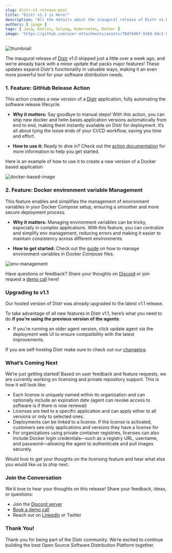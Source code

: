 ```yaml
---
slug: distr-v1-release-post
title: "Distr v1.1 is Here!"
description: "All the details about the inaugural release of Distr v1.0"
authors: [ jpage ]
tags: [ Java, Kotlin, Golang, Kubernetes, Docker ]
image: 'https://github.com/user-attachments/assets/78d7446f-9284-4dc1-80f1-4b2648fee5c5'
---
```


![thumbnail](https://github.com/user-attachments/assets/78d7446f-9284-4dc1-80f1-4b2648fee5c5)

The inaugural release of [Distr](https://github.com/glasskube/distr) v1.0 shipped just a little over a week ago, and we’re already back with a minor update that packs major features! These updates expand Distr’s functionality in valuable ways, making it an even more powerful tool for your software distribution needs.

### 1\. Feature: GitHub Release Action

This action creates a new version of a [Distr](https://github.com/glasskube/distr) application, fully automating the software release lifecycle.

-   **Why it matters:** Say goodbye to manual steps! With this action, you can ship new docker and helm bases application versions automatically from end to end, making them instantly available on Distr for deployment. It’s all about tying the loose ends of your CI/CD workflow, saving you time and effort.
    
-   **How to use it:** Ready to dive in? Check out the [action documentation](https://github.com/marketplace/actions/distr-create-version#usage) for more information to help you get started.
    

Here is an example of how to use it to create a new version of a Docker based application

![docker-based-image](https://github.com/user-attachments/assets/df1d10f8-35c9-4d88-822f-e3fd2cb40d54)


### 2\. Feature: Docker environment variable Management

This feature enables and simplifies the management of environment variables in your Docker Compose setup, ensuring a smoother and more secure deployment process.

-   **Why it matters:** Managing environment variables can be tricky, especially in complex applications. With this feature, you can centralize and simplify env management, reducing errors and making it easier to maintain consistency across different environments.
    
-   **How to get started:** Check out the [guide](https://distr.sh/docs//docs/guides/docker-env-var-template/) on how to manage environment variables in Docker Compose files.
    
![env-management](https://github.com/user-attachments/assets/411d8d1f-d17a-4c95-b57e-2d8e79e09ab7)

Have questions or feedback? Share your thoughts on [Discord](https://discord.gg/STk5Z3nFmT) or join request a [demo call](https://cal.glasskube.com/team/gk/demo?duration=30) here!

### Upgrading to v1.1

Our hosted version of Distr was already upgraded to the latest v1.1 release.

To take advantage of all new features in Distr v1.1, here’s what you need to do **if you’re using the previous version of the agents**:
- If you're running an older agent version, click update agent via the deployment web UI to ensure compatibility with the latest improvements.

If you are self-hosting Distr make sure to check out our [changelog](https://github.com/glasskube/distr/blob/main/CHANGELOG.md).

### What’s Coming Next

We’re just getting started! Based on user feedback and feature requests, we are currently working on licensing and private repository support. This is how it will look like:

-   Each license is uniquely named within its organization and can optionally include an expiration date (agent can revoke access to software is if there is now renewal)
-   Licenses are tied to a specific application and can apply either to all versions or only to selected ones.
-   Deployments can be linked to a license. If the license is activated, customers see only applications and versions they have a license for   
-   For organizations using private container registries, licenses can also include Docker login credentials—such as a registry URL, username, and password—allowing the agent to authenticate and pull images securely.
    
Would love to get your thoughts on the licensing feature and hear what else you would like us to ship next.

### Join the Conversation

We’d love to hear your thoughts on this release! Share your feedback, ideas, or questions:

-   Join the [Discord server](https://discord.gg/STk5Z3nFmT)
-   [Book a demo call](https://cal.glasskube.com/team/gk/demo?duration=30)
-   Reach out on [LinkedIn](https://www.linkedin.com/company/glasskube) or Twitter
    
### Thank You!

Thank you for being part of the Distr community. We’re excited to continue building the best Open Source Software Distribution Platform together.